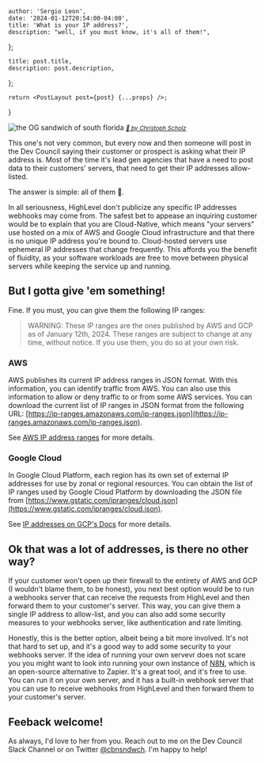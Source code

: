 
    author: 'Sergio Leon',
    date: '2024-01-12T20:54:00-04:00',
    title: 'What is your IP address?',
    description: "well, if you must know, it's all of them!",
};

    title: post.title,
    description: post.description,
};


    return <PostLayout post={post} {...props} />;
}

<Image src={coverPic} alt="the OG sandwich of south florida" />
<small><em>
    <a href="https://www.flickr.com/photos/140988606@N08/28953519841" nofollower noreferrer>
        📸 by Christoph Scholz
    </a>
</em></small>

This one's not very common, but every now and then someone will post in the Dev Council saying their customer or prospect is asking what their IP address is. Most of the time it's lead gen agencies that have a need to post data to their customers' servers, that need to get their IP addresses allow-listed.

The answer is simple: all of them 🤣.

In all seriousness, HighLevel don't publicize any specific IP addresses webhooks may come from. The safest bet to appease an inquiring customer would be to explain that you are Cloud-Native, which means "your servers" use hosted on a mix of AWS and Google Cloud infrastructure and that there is no unique IP address you're bound to. Cloud-hosted servers use ephemeral IP addresses that change frequently. This affords you the benefit of fluidity, as your software workloads are free to move between physical servers while keeping the service up and running.

## But I gotta give 'em something!

Fine. If you must, you can give them the following IP ranges:

> WARNING: These IP ranges are the ones published by AWS and GCP as of January 12th, 2024. These ranges are subject to change at any time, without notice. If you use them, you do so at your own risk.

### AWS

AWS publishes its current IP address ranges in JSON format. With this information, you can identify traffic from AWS. You can also use this information to allow or deny traffic to or from some AWS services. You can download the current list of IP ranges in JSON format from the following URL: [https://ip-ranges.amazonaws.com/ip-ranges.json](https://ip-ranges.amazonaws.com/ip-ranges.json).

See [AWS IP address ranges](https://docs.aws.amazon.com/vpc/latest/userguide/aws-ip-ranges.html) for more details.

### Google Cloud

In Google Cloud Platform, each region has its own set of external IP addresses for use by zonal or regional resources. You can obtain the list of IP ranges used by Google Cloud Platform by downloading the JSON file from [https://www.gstatic.com/ipranges/cloud.json](https://www.gstatic.com/ipranges/cloud.json).


See [IP addresses on GCP's Docs](https://cloud.google.com/vpc/docs/ip-addresses) for more details.

## Ok that was a lot of addresses, is there no other way?

If your customer won't open up their firewall to the entirety of AWS and GCP (I wouldn't blame them, to be honest), you next best option would be to run a webhooks server that can receive the requests from HighLevel and then forward them to your customer's server. This way, you can give them a single IP address to allow-list, and you can also add some security measures to your webhooks server, like authentication and rate limiting.

Honestly, this is the better option, albeit being a bit more involved. It's not that hard to set up, and it's a good way to add some security to your webhooks server. If the idea of running your own servevr does not scare you you might want to look into running your own instance of [N8N](https://n8n.io/), which is an open-source alternative to Zapier. It's a great tool, and it's free to use. You can run it on your own server, and it has a built-in webhook server that you can use to receive webhooks from HighLevel and then forward them to your customer's server.

## Feeback welcome!

As always, I'd love to her from you. Reach out to me on the Dev Council Slack Channel or on Twitter [@cbnsndwch](https://twitter.com/cbnsndwch). I'm happy to help!